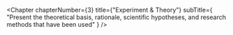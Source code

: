 
<Chapter
  chapterNumber={3}
  title={"Experiment & Theory"}
  subTitle={
    "Present the theoretical basis, rationale, scientific hypotheses, and research methods that have been used"
  }
/>
